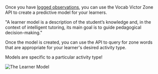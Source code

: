 Once you have [logged observations](/log-observations), you can use the Vocab Victor Zone API to create a predictive model for your learners. 

<Info>
"A learner model is a description of the student’s knowledge and, in the context of intelligent tutoring, its main goal is to guide pedagogical decision-making."
</Info>

Once the model is created, you can use the API to query for zone words that are appropriate for your learner's desired activity type.

<Note>Models are specific to a particular activity type!</Note>

![The Learner Model](images/learner-model.jpg)
